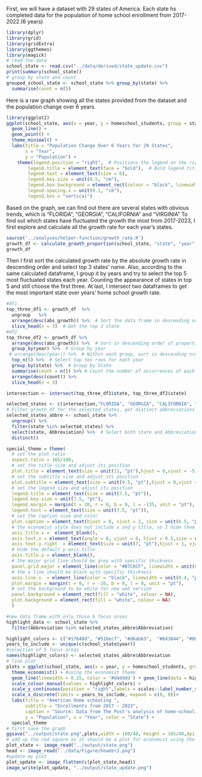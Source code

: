 First, we will have a dataset with 29 states of America. Each state hs completed data for the population of home school enrollment from 2017- 2022.(6 years)

```r
library(dplyr)
library(grid)
library(gridExtra)
library(ggthemes)
library(magick)
# read the data
school_state <- read.csv("../data/derived/state_update.csv")
print(summary(school_state))
# group by state and count
grouped_school_state <- school_state %>% group_by(state) %>% 
  summarise(count = n())
```

Here is a raw graph showing all the states provided from the dataset and the population change over 6 years.
```r
library(ggplot2)
ggplot(school_state, aes(x = year, y = homeschool_students, group = state, color = state)) +
  geom_line() +
  geom_point() + 
  theme_minimal() +
  labs(title = "Population Change Over 6 Years for 29 States",
       x = "Year",
       y = "Population") +
    theme(legend.position = "right",  # Positions the legend on the right
        legend.title = element_text(face = "bold"),  # Bold legend title
        legend.text = element_text(size = 6),  
        legend.key.size = unit(0.5, "cm"), 
        legend.box.background = element_rect(colour = "black", linewidth = 0.2), 
        legend.spacing.x = unit(0.1, "cm"), 
        legend.box = "vertical")  
```

Based on the graph, we can find out there are several states with obvious trends, which is "FLORIDA", "GEORGIA", "CALIFORNIA" and "VIRGINIA"
To find out which states have fluctuated the growth the most from 2017-2023, I first explore and calculate all the growth rate for each year's states.

```r
source('../analyses/helper-function/growth_rate.R')
growth_df <- calculate_growth_proportion(school_state, "state", "year", "homeschool_students")
growth_df
```
Then I first sort the calculated growth rate by the absolute growth rate in descending order and select top 3 states' name.
Also, according to the same calculated dataframe, I group it by years and try to select the top 5 most fluctuated states each year. Counting the appearance of states in top 5 and still choose the first three. 
At last, I intersect two dataframes to get the most important state over years' home school growth rate.
```r
#df1
top_three_df1 <- growth_df  %>% 
  ungroup   %>% 
  arrange(desc(abs_growth)) %>%  # Sort the data frame in descending order by the 'abs_growth' column
  slice_head(n = 3)  # Get the top 3 state
#df2
top_three_df2 <- growth_df %>%
  arrange(desc(abs_growth)) %>%  # Sort in descending order of proportion
  group_by(year) %>%  # Group by year
 # arrange(desc(year)) %>%  # Within each group, sort in descending order of year
  top_n(5) %>%  # Select top ten rows for each year
  group_by(state) %>%  # Group by State
  summarise(count = n()) %>% # Count the number of occurrences of each state
  arrange(desc(count)) %>%
  slice_head(n = 3)

intersection <- intersect(top_three_df1$state, top_three_df2$state)

```

```r
selected_states <- c(intersection,"FLORIDA", "GEORGIA", "CALIFORNIA", "VIRGINIA","KENTUCKY")
# Filter growth_df for the selected states, get distinct abbreviations along with their corresponding state
selected_states_abbre <- school_state %>%
  ungroup() %>%  
  filter(state %in% selected_states) %>%
  select(state, Abbreviation) %>%  # Select both state and Abbreviation to keep the grouping context
  distinct()
```


```r
special_theme = theme(
  # set the plot ratio
  aspect.ratio = 165/180,
  # set the title size and adjust its position
  plot.title = element_text(size = unit(11, "pt"),hjust = 0,vjust = -5),
  # set the subtitle size and adjust its position
  plot.subtitle = element_text(size = unit(9.5, "pt"),hjust = 0,vjust = -7),
  # set the legend size and adjust its position
  legend.title = element_text(size = unit(7.5, "pt")),
  legend.key.size = unit(7.5, "pt"),
  legend.margin = margin(t = 20, r = 0, b = 0, l = -135, unit = "pt"),
  legend.text = element_text(size = unit(7.5, "pt")),
  # set the caption size and color 
  plot.caption = element_text(hjust = 0, vjust = 2, size = unit(6.5, "pt"), colour = "#404040"),
  # the economist style does not include x and y title, so I hide them
  axis.title.x =  element_blank(),
  axis.text.x = element_text(angle = 0, vjust = 6, hjust = 0.5,size = unit(7, "pt")),
  axis.text.y.right  = element_text(size = unit(7, "pt"),hjust = 1, vjust = -0.5),
  # Hide the default y-axis title
  axis.title.y = element_blank(),  
  # the major grid line should be grey with specific thickness
  panel.grid.major = element_line(color = "#B7C6CF", linewidth = unit(0.5, "pt")),
  # the x line should be black with specific thickness
  axis.line.x  = element_line(color = "black", linewidth = unit(0.4, "pt")),
  plot.margin = margin(t = 0, r = -10, b = 0, l = 0, unit = "pt"),
  # set the background to be white for new web version
  panel.background = element_rect(fill = "white", colour = NA),
  plot.background = element_rect(fill = "white", colour = NA)
  )

#new data frame with only those 6 focus areas
highlight_data <- school_state %>%
  filter(Abbreviation %in% selected_states_abbre$Abbreviation)

highlight_colors <- c("#17648d", "#51bec7", "#d6ab63",  "#843844", "#008c8f","#a885ac")
years_to_include <- unique(c(school_state$year))
#selection of 5 focus areas
names(highlight_colors) <- selected_states_abbre$Abbreviation
# line plot
plots = ggplot(school_state, aes(x = year, y = homeschool_students, group = Abbreviation))+
  theme_economist() + #using the economist theme
  geom_line(linewidth = 0.25, color = '#d4dddd') + geom_line(data = highlight_data, aes(color = Abbreviation), linewidth = 0.6) +
  scale_colour_manual(values = highlight_colors) + 
  scale_y_continuous(position = "right",labels = scales::label_number_si())+
  scale_x_discrete(limits = years_to_include, expand = c(0, 0))+
  labs(title = "American Home schooling ",
       subtitle = "Enrollments from 2017 - 2023",
       caption = "Source: Data from The Post's analysis of home-schooling enrollment across the US",
       y = "Population", x = "Year", color = "State") +
  special_theme
# first save the graph
ggsave("../output/state.png",plots,width = 160/40, height = 165/40,dpi = 300, units = "in")
# add up the red square as it should be a plot for economist using the libarary magick
plot_state <- image_read("../output/state.png")
head <- image_read("../data/Figure/header2.png")
#update my plot
plot_update <- image_flatten(c(plot_state,head))
image_write(plot_update, "../output/state_update.png")
```

